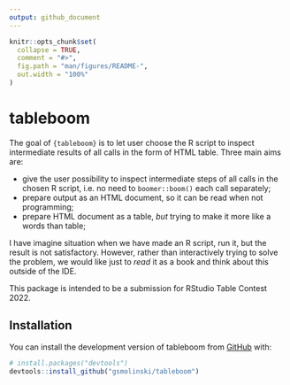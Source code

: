 ```yaml
---
output: github_document
---
```


<!-- README.md is generated from README.Rmd. Please edit that file -->

```r
knitr::opts_chunk$set(
  collapse = TRUE,
  comment = "#>",
  fig.path = "man/figures/README-",
  out.width = "100%"
)
```

# tableboom

<!-- badges: start -->
<!-- badges: end -->

The goal of `{tableboom}` is to let user choose the R script to inspect intermediate results of all calls in the form of HTML table. Three main aims are:

- give the user possibility to inspect intermediate steps of all calls in the chosen R script, i.e. no need to `boomer::boom()` each call separately;
- prepare output as an HTML document, so it can be read when not programming;
- prepare HTML document as a table, *but* trying to make it more like a words than table;

I have imagine situation when we have made an R script, run it, but the result is not satisfactory. However, rather than interactively trying to solve the problem, we would like just to *read* it as a book and think about this outside of the IDE.

This package is intended to be a submission for RStudio Table Contest 2022.

## Installation

You can install the development version of tableboom from [GitHub](https://github.com/) with:

``` r
# install.packages("devtools")
devtools::install_github("gsmolinski/tableboom")
```
